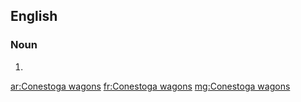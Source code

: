 ==English==

===Noun===
{{head|en|plural}}

# {{plural of|Conestoga wagon|lang=en}}

[[ar:Conestoga wagons]]
[[fr:Conestoga wagons]]
[[mg:Conestoga wagons]]